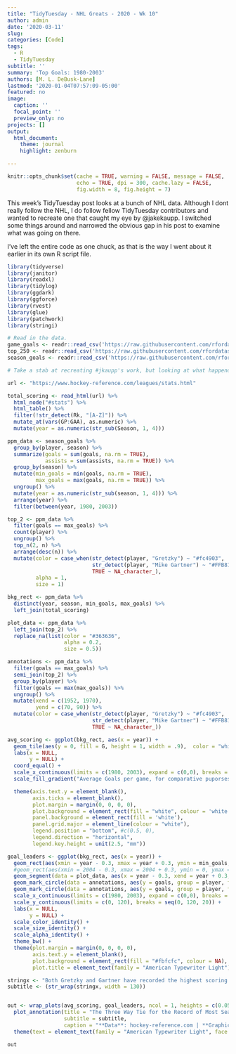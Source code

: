 ```yaml
---
title: "TidyTuesday - NHL Greats - 2020 - Wk 10"
author: admin
date: '2020-03-11'
slug:  
categories: [Code]
tags:
  - R
  - TidyTuesday
subtitle: ''  
summary: 'Top Goals: 1980-2003'
authors: [M. L. DeBusk-Lane]
lastmod: '2020-01-04T07:57:09-05:00'
featured: no
image:
  caption: ''
  focal_point: ''
  preview_only: no
projects: []
output: 
  html_document:
    theme: journal
    highlight: zenburn

---
```

```r
knitr::opts_chunk$set(cache = TRUE, warning = FALSE, message = FALSE, 
                      echo = TRUE, dpi = 300, cache.lazy = FALSE,
                      fig.width = 8, fig.height = 7)
```

This week's TidyTuesday post looks at a bunch of NHL data. Although I dont really follow the NHL, I do follow fellow TidyTuesday contributors and wanted to recreate one that caught my eye by @jakekaupp. I switched some things around and narrowed the obvious gap in his post to examine what was going on there. 

I've left the entire code as one chuck, as that is the way I went about it earlier in its own R script file. 

```r
library(tidyverse)
library(janitor)
library(readxl)
library(tidylog)
library(ggdark)
library(ggforce)
library(rvest)
library(glue)
library(patchwork)
library(stringi)

# Read in the data. 
game_goals <- readr::read_csv('https://raw.githubusercontent.com/rfordatascience/tidytuesday/master/data/2020/2020-03-03/game_goals.csv')
top_250 <- readr::read_csv('https://raw.githubusercontent.com/rfordatascience/tidytuesday/master/data/2020/2020-03-03/top_250.csv')
season_goals <- readr::read_csv('https://raw.githubusercontent.com/rfordatascience/tidytuesday/master/data/2020/2020-03-03/season_goals.csv')

# Take a stab at recreating #jkaupp's work, but looking at what happend between about 1980 and 2003. 

url <- "https://www.hockey-reference.com/leagues/stats.html"

total_scoring <- read_html(url) %>% 
  html_node("#stats") %>% 
  html_table() %>% 
  filter(!str_detect(Rk, "[A-Z]")) %>% 
  mutate_at(vars(GP:GAA), as.numeric) %>% 
  mutate(year = as.numeric(str_sub(Season, 1, 4)))

ppm_data <- season_goals %>% 
  group_by(player, season) %>% 
  summarize(goals = sum(goals, na.rm = TRUE),
            assists = sum(assists, na.rm = TRUE)) %>% 
  group_by(season) %>% 
  mutate(min_goals = min(goals, na.rm = TRUE),
         max_goals = max(goals, na.rm = TRUE)) %>% 
  ungroup() %>% 
  mutate(year = as.numeric(str_sub(season, 1, 4))) %>% 
  arrange(year) %>% 
  filter(between(year, 1980, 2003))

top_2 <- ppm_data %>% 
  filter(goals == max_goals) %>% 
  count(player) %>% 
  ungroup() %>% 
  top_n(2, n) %>% 
  arrange(desc(n)) %>% 
  mutate(color = case_when(str_detect(player, "Gretzky") ~ "#fc4903",
                           str_detect(player, "Mike Gartner") ~ "#FFB81C",
                           TRUE ~ NA_character_),
         alpha = 1,
         size = 1)

bkg_rect <- ppm_data %>% 
  distinct(year, season, min_goals, max_goals) %>% 
  left_join(total_scoring)

plot_data <- ppm_data %>% 
  left_join(top_2) %>% 
  replace_na(list(color = "#363636",
                  alpha = 0.2,
                  size = 0.5))

annotations <- ppm_data %>% 
  filter(goals == max_goals) %>% 
  semi_join(top_2) %>% 
  group_by(player) %>% 
  filter(goals == max(max_goals)) %>% 
  ungroup() %>% 
  mutate(xend = c(1952, 1970),     
         yend = c(70, 90)) %>% 
  mutate(color = case_when(str_detect(player, "Gretzky") ~ "#fc4903",
                           str_detect(player, "Mike Gartner") ~ "#FFB81C",
                           TRUE ~ NA_character_))

avg_scoring <- ggplot(bkg_rect, aes(x = year)) +
  geom_tile(aes(y = 0, fill = G, height = 1, width = .9),  color = "white") +
  labs(x = NULL,
       y = NULL) +
  coord_equal() +
  scale_x_continuous(limits = c(1980, 2003), expand = c(0,0), breaks = seq(1985, 2004, 5), position = "top") +
  scale_fill_gradient("Average Goals per game, for comparative puporses and\nto account for the pace of the game in different eras.",  low = "#e5e5e5", high = "#DC143C") +

  theme(axis.text.y = element_blank(),
        axis.ticks = element_blank(),
        plot.margin = margin(0, 0, 0, 0),
        plot.background = element_rect(fill = "white", colour = 'white'),
        panel.background = element_rect(fill = 'white'),
        panel.grid.major = element_line(colour = "white"),
        legend.position = "bottom", #c(0.5, 0),
        legend.direction = "horizontal",
        legend.key.height = unit(2.5, "mm")) 

goal_leaders <- ggplot(bkg_rect, aes(x = year)) +
  geom_rect(aes(xmin = year - 0.3, xmax = year + 0.3, ymin = min_goals, ymax = max_goals), fill = "#e5e5e5", color = "#e5e5e5") +
  #geom_rect(aes(xmin = 2004 - 0.3, xmax = 2004 + 0.3, ymin = 0, ymax = 60), fill = "#FFFFFF", color = "#363636", size = 0.5) +
  geom_segment(data = plot_data, aes(x = year - 0.3, xend = year + 0.3, y = goals, yend = goals, color = color, alpha = alpha, size = size)) +
  geom_mark_circle(data = annotations, aes(y = goals, group = player, filter = str_detect(player, "Gretzky"), label = glue("{year} Goal Leader"), description = glue("{player}: {goals} goals")), label.family = "American Typewriter Light", expand = unit(7, "mm"), label.colour = c("black", "#fc4903"), label.fontface = c("plain", "bold")) +
  geom_mark_circle(data = annotations, aes(y = goals, group = player, filter = str_detect(player, "Gartner"), label = glue("{year} Goal Leader"), description = glue("{player}: {goals} goals")), label.family = "American Typewriter Light", expand = unit(7, "mm"), label.colour = c("black", "#FFB81C"), label.fontface = c("plain", "bold")) + 
  scale_x_continuous(limits = c(1980, 2003), expand = c(0,0), breaks = seq(1985, 2003, 5)) +
  scale_y_continuous(limits = c(0, 120), breaks = seq(0, 120, 20)) +
  labs(x = NULL, 
       y = NULL) +
  scale_color_identity() +
  scale_size_identity() +
  scale_alpha_identity() +
  theme_bw() +
  theme(plot.margin = margin(0, 0, 0, 0),
        axis.text.y = element_blank(),
        plot.background = element_rect(fill = "#fbfcfc", colour = NA),
        plot.title = element_text(family = "American Typewriter Light"))

stringx <- "Both Gretzky and Gartner have recorded the highest scoring seasong between 1980 and 2003. Each line in the bar represents the goals scored by one of the top 250 goal scorers in the NHL."
subtitle <- (str_wrap(stringx, width = 130))


out <- wrap_plots(avg_scoring, goal_leaders, ncol = 1, heights = c(0.05, 0.95), widths = c(1, 1)) +
  plot_annotation(title = "The Three Way Tie for the Record of Most Seasons Leading Goal-Scoring in the NHL",
                  subtitle = subtitle,
                  caption = "**Data**: hockey-reference.com | **Graphic**: @mldebusklane | *Idea*: @jakekaupp") &
  theme(text = element_text(family = "American Typewriter Light", face = "bold"))

```

```r
out
```

